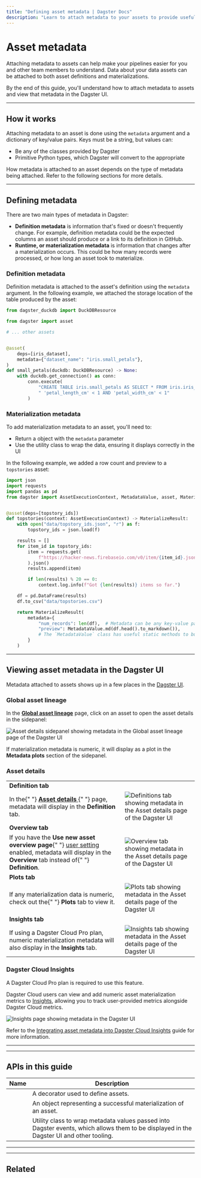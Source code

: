 ```yaml
---
title: "Defining asset metadata | Dagster Docs"
description: "Learn to attach metadata to your assets to provide useful info and context."
---
```


# Asset metadata

Attaching metadata to assets can help make your pipelines easier for you and other team members to understand. Data about your data assets can be attached to both asset definitions and materializations.

By the end of this guide, you'll understand how to attach metadata to assets and view that metadata in the Dagster UI.

---

## How it works

Attaching metadata to an asset is done using the `metadata` argument and a dictionary of key/value pairs. Keys must be a string, but values can:

- Be any of the <PyObject object="MetadataValue" /> classes provided by Dagster
- Primitive Python types, which Dagster will convert to the appropriate <PyObject object="MetadataValue" />

How metadata is attached to an asset depends on the type of metadata being attached. Refer to the following sections for more details.

---

## Defining metadata

There are two main types of metadata in Dagster:

- **Definition metadata** is information that's fixed or doesn't frequently change. For example, definition metadata could be the expected columns an asset should produce or a link to its definition in GitHub.
- **Runtime, or materialization metadata** is information that changes after a materialization occurs. This could be how many records were processed, or how long an asset took to materialize.

### Definition metadata

Definition metadata is attached to the asset's definition using the `metadata` argument. In the following example, we attached the storage location of the table produced by the asset:

```python file=/concepts/assets/asset_definition_metadata.py startafter=start endbefore=end
from dagster_duckdb import DuckDBResource

from dagster import asset

# ... other assets


@asset(
    deps=[iris_dataset],
    metadata={"dataset_name": "iris.small_petals"},
)
def small_petals(duckdb: DuckDBResource) -> None:
    with duckdb.get_connection() as conn:
        conn.execute(
            "CREATE TABLE iris.small_petals AS SELECT * FROM iris.iris_dataset WHERE"
            " 'petal_length_cm' < 1 AND 'petal_width_cm' < 1"
        )
```

### Materialization metadata

To add materialization metadata to an asset, you'll need to:

- Return a <PyObject object="MaterializeResult" /> object with the `metadata` parameter
- Use the <PyObject object="MetadataValue" /> utility class to wrap the data, ensuring it displays correctly in the UI

In the following example, we added a row count and preview to a `topstories` asset:

```python file=/tutorial/building_an_asset_graph/assets_with_metadata.py lines=3-5,13,16-42
import json
import requests
import pandas as pd
from dagster import AssetExecutionContext, MetadataValue, asset, MaterializeResult


@asset(deps=[topstory_ids])
def topstories(context: AssetExecutionContext) -> MaterializeResult:
    with open("data/topstory_ids.json", "r") as f:
        topstory_ids = json.load(f)

    results = []
    for item_id in topstory_ids:
        item = requests.get(
            f"https://hacker-news.firebaseio.com/v0/item/{item_id}.json"
        ).json()
        results.append(item)

        if len(results) % 20 == 0:
            context.log.info(f"Got {len(results)} items so far.")

    df = pd.DataFrame(results)
    df.to_csv("data/topstories.csv")

    return MaterializeResult(
        metadata={
            "num_records": len(df),  # Metadata can be any key-value pair
            "preview": MetadataValue.md(df.head().to_markdown()),
            # The `MetadataValue` class has useful static methods to build Metadata
        }
    )
```

---

## Viewing asset metadata in the Dagster UI

Metadata attached to assets shows up in a few places in the [Dagster UI](/concepts/webserver/ui).

<TabGroup>
<TabItem name="Global asset lineage">

### Global asset lineage

In the [**Global asset lineage**](/concepts/webserver/ui#global-asset-lineage) page, click on an asset to open the asset details in the sidepanel:

<!-- ![Asset details sidepanel showing metadata in the Global asset lineage page of the Dagster UI](/images/concepts/metadata-tags/metadata-asset-lineage.png) -->

<Image
alt="Asset details sidepanel showing metadata in the Global asset lineage page of the Dagster UI"
src="/images/concepts/metadata-tags/metadata-asset-lineage.png"
width={1920}
height={1099}
/>

If materialization metadata is numeric, it will display as a plot in the **Metadata plots** section of the sidepanel.

</TabItem>
<TabItem name="Asset details">

### Asset details

<table
  className="table"
  style={{
    width: "100%",
  }}
>
  <tbody>
    <tr>
      <td colspan="2">
        <strong>Definition tab</strong>
      </td>
    </tr>
    <tr>
      <td
        style={{
          width: "25%",
        }}
      >
        In the{" "}
        <a href="/concepts/webserver/ui#asset-details">
          <strong>Asset details</strong>
        </a>{" "}
        page, metadata will display in the <strong>Definition</strong> tab.
      </td>
      <td>
        <Image
          alt="Definitions tab showing metadata in the Asset details page of the Dagster UI"
          src="/images/concepts/metadata-tags/metadata-asset-details.png"
          width={2640}
          height={1422}
        />
      </td>
    </tr>
    <tr>
      <td colspan="2">
        <strong>Overview tab</strong>
      </td>
    </tr>
    <tr>
      <td
        style={{
          width: "25%",
        }}
      >
        If you have the <strong>Use new asset overview page</strong>{" "}
        <a href="/concepts/webserver/ui-user-settings">user setting</a> enabled,
        metadata will display in the <strong>Overview</strong> tab instead of{" "}
        <strong>Definition</strong>.
      </td>
      <td>
        <Image
          alt="Overview tab showing metadata in the Asset details page of the Dagster UI"
          src="/images/concepts/metadata-tags/metadata-new-asset-details.png"
          width={2640}
          height={1490}
        />
      </td>
    </tr>
    <tr>
      <td colspan="2">
        <strong>Plots tab</strong>
      </td>
    </tr>
    <tr>
      <td
        style={{
          width: "25%",
        }}
      >
        If any materialization data is numeric, check out the{" "}
        <strong>Plots</strong> tab to view it.
      </td>
      <td>
        <Image
          alt="Plots tab showing metadata in the Asset details page of the Dagster UI"
          src="/images/concepts/metadata-tags/metadata-asset-plots.png"
          width={1920}
          height={1047}
        />
      </td>
    </tr>
    <tr>
      <td colspan="2">
        <strong>Insights tab</strong>
      </td>
    </tr>
    <tr>
      <td
        style={{
          width: "25%",
        }}
      >
        If using a Dagster Cloud Pro plan, numeric materialization metadata will
        also display in the <strong>Insights</strong> tab.
      </td>
      <td>
        <Image
          alt="Insights tab showing metadata in the Asset details page of the Dagster UI"
          src="/images/concepts/metadata-tags/metadata-asset-insights.png"
          width={2640}
          height={1516}
        />
      </td>
    </tr>
  </tbody>
</table>

</TabItem>
<TabItem name="Dagster Cloud Insights">

### Dagster Cloud Insights

<Note>A Dagster Cloud Pro plan is required to use this feature.</Note>

Dagster Cloud users can view and add numeric asset materialization metrics to [Insights](/dagster-cloud/insights), allowing you to track user-provided metrics alongside Dagster Cloud metrics.

<Image
alt="Insights page showing metadata in the Dagster UI"
src="/images/dagster-cloud/insights/insights-sidebar.png"
width={1920}
height={1103}
/>

Refer to the [Integrating asset metadata into Dagster Cloud Insights](/dagster-cloud/insights/asset-metadata) guide for more information.

</TabItem>
</TabGroup>

---

---

## APIs in this guide

| Name                                    | Description                                                                                                                              |
| --------------------------------------- | ---------------------------------------------------------------------------------------------------------------------------------------- |
| <PyObject object="asset" decorator />   | A decorator used to define assets.                                                                                                       |
| <PyObject object="MaterializeResult" /> | An object representing a successful materialization of an asset.                                                                         |
| <PyObject object="MetadataValue" />     | Utility class to wrap metadata values passed into Dagster events, which allows them to be displayed in the Dagster UI and other tooling. |

---

---

## Related

<ArticleList>
  <ArticleListItem
    title="Software-defined Assets"
    href="/concepts/assets/software-defined-assets"
  ></ArticleListItem>
  <ArticleListItem
    title="Metadata & tags"
    href="/concepts/metadata-tags"
  ></ArticleListItem>
  <ArticleListItem
    title="Tags"
    href="/concepts/metadata-tags/tags"
  ></ArticleListItem>
  <ArticleListItem
    title="Dagster UI"
    href="/concepts/webserver/ui"
  ></ArticleListItem>
  <ArticleListItem
    title="Integrating asset metadata with Dagster Cloud Insights"
    href="/dagster-cloud/insights/asset-metadata"
  ></ArticleListItem>
</ArticleList>
